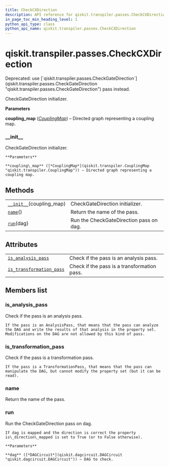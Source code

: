 ```yaml
---
title: CheckCXDirection
description: API reference for qiskit.transpiler.passes.CheckCXDirection
in_page_toc_min_heading_level: 1
python_api_type: class
python_api_name: qiskit.transpiler.passes.CheckCXDirection
---
```


# qiskit.transpiler.passes.CheckCXDirection

<Class id="qiskit.transpiler.passes.CheckCXDirection" isDedicatedPage={true} github="https://github.com/qiskit/qiskit/tree/stable/0.17/qiskit/transpiler/passes/utils/check_cx_direction.py" signature="CheckCXDirection(*args, **kwargs)" modifiers="class">
  Deprecated: use [`qiskit.transpiler.passes.CheckGateDirection`](qiskit.transpiler.passes.CheckGateDirection "qiskit.transpiler.passes.CheckGateDirection") pass instead.

  CheckGateDirection initializer.

  **Parameters**

  **coupling\_map** ([*CouplingMap*](qiskit.transpiler.CouplingMap "qiskit.transpiler.CouplingMap")) – Directed graph representing a coupling map.

  ### \_\_init\_\_

  <Function id="qiskit.transpiler.passes.CheckCXDirection.__init__" signature="__init__(coupling_map)">
    CheckGateDirection initializer.

    **Parameters**

    **coupling\_map** ([*CouplingMap*](qiskit.transpiler.CouplingMap "qiskit.transpiler.CouplingMap")) – Directed graph representing a coupling map.
  </Function>

  ## Methods

  |                                                                                                                                       |                                         |
  | ------------------------------------------------------------------------------------------------------------------------------------- | --------------------------------------- |
  | [`__init__`](#qiskit.transpiler.passes.CheckCXDirection.__init__ "qiskit.transpiler.passes.CheckCXDirection.__init__")(coupling\_map) | CheckGateDirection initializer.         |
  | [`name`](#qiskit.transpiler.passes.CheckCXDirection.name "qiskit.transpiler.passes.CheckCXDirection.name")()                          | Return the name of the pass.            |
  | [`run`](#qiskit.transpiler.passes.CheckCXDirection.run "qiskit.transpiler.passes.CheckCXDirection.run")(dag)                          | Run the CheckGateDirection pass on dag. |

  ## Attributes

  |                                                                                                                                                                  |                                             |
  | ---------------------------------------------------------------------------------------------------------------------------------------------------------------- | ------------------------------------------- |
  | [`is_analysis_pass`](#qiskit.transpiler.passes.CheckCXDirection.is_analysis_pass "qiskit.transpiler.passes.CheckCXDirection.is_analysis_pass")                   | Check if the pass is an analysis pass.      |
  | [`is_transformation_pass`](#qiskit.transpiler.passes.CheckCXDirection.is_transformation_pass "qiskit.transpiler.passes.CheckCXDirection.is_transformation_pass") | Check if the pass is a transformation pass. |

  ## Members list

  ### is\_analysis\_pass

  <Attribute id="qiskit.transpiler.passes.CheckCXDirection.is_analysis_pass">
    Check if the pass is an analysis pass.

    If the pass is an AnalysisPass, that means that the pass can analyze the DAG and write the results of that analysis in the property set. Modifications on the DAG are not allowed by this kind of pass.
  </Attribute>

  ### is\_transformation\_pass

  <Attribute id="qiskit.transpiler.passes.CheckCXDirection.is_transformation_pass">
    Check if the pass is a transformation pass.

    If the pass is a TransformationPass, that means that the pass can manipulate the DAG, but cannot modify the property set (but it can be read).
  </Attribute>

  ### name

  <Function id="qiskit.transpiler.passes.CheckCXDirection.name" signature="name()">
    Return the name of the pass.
  </Function>

  ### run

  <Function id="qiskit.transpiler.passes.CheckCXDirection.run" signature="run(dag)">
    Run the CheckGateDirection pass on dag.

    If dag is mapped and the direction is correct the property is\_direction\_mapped is set to True (or to False otherwise).

    **Parameters**

    **dag** ([*DAGCircuit*](qiskit.dagcircuit.DAGCircuit "qiskit.dagcircuit.DAGCircuit")) – DAG to check.
  </Function>
</Class>

